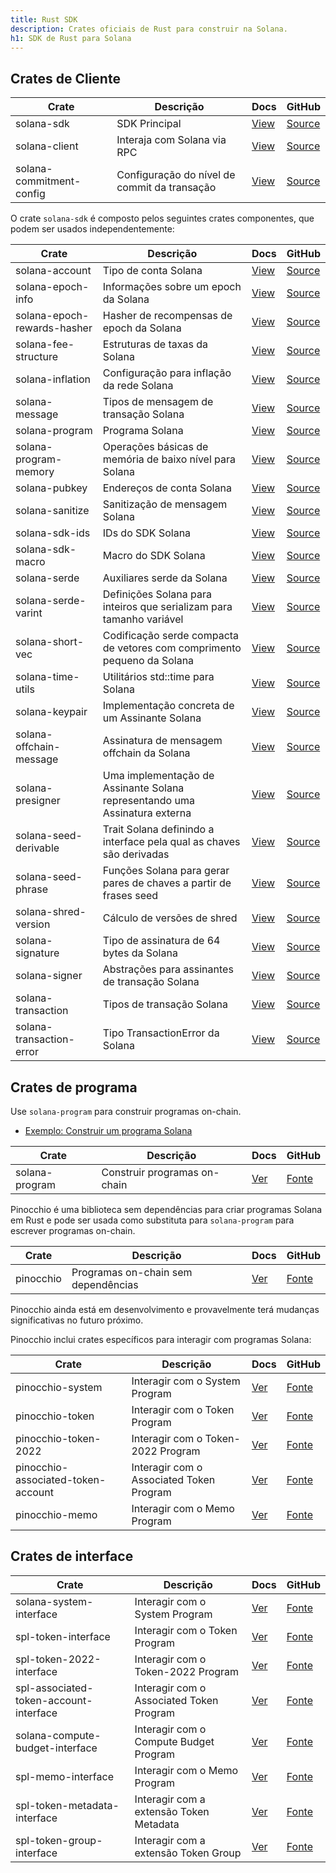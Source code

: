 ```yaml
---
title: Rust SDK
description: Crates oficiais de Rust para construir na Solana.
h1: SDK de Rust para Solana
---
```


## Crates de Cliente

| Crate                    | Descrição                                    | Docs                                              | GitHub                                                                         |
| ------------------------ | -------------------------------------------- | ------------------------------------------------- | ------------------------------------------------------------------------------ |
| solana-sdk               | SDK Principal                                | [View](https://docs.rs/solana-sdk/)               | [Source](https://github.com/anza-xyz/solana-sdk/tree/master/sdk)               |
| solana-client            | Interaja com Solana via RPC                  | [View](https://docs.rs/solana-client/)            | [Source](https://github.com/anza-xyz/agave/tree/master/client)                 |
| solana-commitment-config | Configuração do nível de commit da transação | [View](https://docs.rs/solana-commitment-config/) | [Source](https://github.com/anza-xyz/solana-sdk/tree/master/commitment-config) |

O crate `solana-sdk` é composto pelos seguintes crates componentes, que podem
ser usados independentemente:

| Crate                       | Descrição                                                                  | Docs                                                 | GitHub                                                                            |
| --------------------------- | -------------------------------------------------------------------------- | ---------------------------------------------------- | --------------------------------------------------------------------------------- |
| solana-account              | Tipo de conta Solana                                                       | [View](https://docs.rs/solana-account/)              | [Source](https://github.com/anza-xyz/solana-sdk/tree/master/account)              |
| solana-epoch-info           | Informações sobre um epoch da Solana                                       | [View](https://docs.rs/solana-epoch-info/)           | [Source](https://github.com/anza-xyz/solana-sdk/tree/master/epoch-info)           |
| solana-epoch-rewards-hasher | Hasher de recompensas de epoch da Solana                                   | [View](https://docs.rs/solana-epoch-rewards-hasher/) | [Source](https://github.com/anza-xyz/solana-sdk/tree/master/epoch-rewards-hasher) |
| solana-fee-structure        | Estruturas de taxas da Solana                                              | [View](https://docs.rs/solana-fee-structure/)        | [Source](https://github.com/anza-xyz/solana-sdk/tree/master/fee-structure)        |
| solana-inflation            | Configuração para inflação da rede Solana                                  | [View](https://docs.rs/solana-inflation/)            | [Source](https://github.com/anza-xyz/solana-sdk/tree/master/inflation)            |
| solana-message              | Tipos de mensagem de transação Solana                                      | [View](https://docs.rs/solana-message/)              | [Source](https://github.com/anza-xyz/solana-sdk/tree/master/message)              |
| solana-program              | Programa Solana                                                            | [View](https://docs.rs/solana-program/)              | [Source](https://github.com/anza-xyz/solana-sdk/tree/master/program)              |
| solana-program-memory       | Operações básicas de memória de baixo nível para Solana                    | [View](https://docs.rs/solana-program-memory/)       | [Source](https://github.com/anza-xyz/solana-sdk/tree/master/program-memory)       |
| solana-pubkey               | Endereços de conta Solana                                                  | [View](https://docs.rs/solana-pubkey/)               | [Source](https://github.com/anza-xyz/solana-sdk/tree/master/pubkey)               |
| solana-sanitize             | Sanitização de mensagem Solana                                             | [View](https://docs.rs/solana-sanitize/)             | [Source](https://github.com/anza-xyz/solana-sdk/tree/master/sanitize)             |
| solana-sdk-ids              | IDs do SDK Solana                                                          | [View](https://docs.rs/solana-sdk-ids/)              | [Source](https://github.com/anza-xyz/solana-sdk/tree/master/sdk-ids)              |
| solana-sdk-macro            | Macro do SDK Solana                                                        | [View](https://docs.rs/solana-sdk-macro/)            | [Source](https://github.com/anza-xyz/solana-sdk/tree/master/sdk-macro)            |
| solana-serde                | Auxiliares serde da Solana                                                 | [View](https://docs.rs/solana-serde/)                | [Source](https://github.com/anza-xyz/solana-sdk/tree/master/serde)                |
| solana-serde-varint         | Definições Solana para inteiros que serializam para tamanho variável       | [View](https://docs.rs/solana-serde-varint/)         | [Source](https://github.com/anza-xyz/solana-sdk/tree/master/serde-varint)         |
| solana-short-vec            | Codificação serde compacta de vetores com comprimento pequeno da Solana    | [View](https://docs.rs/solana-short-vec/)            | [Source](https://github.com/anza-xyz/solana-sdk/tree/master/short-vec)            |
| solana-time-utils           | Utilitários std::time para Solana                                          | [View](https://docs.rs/solana-time-utils/)           | [Source](https://github.com/anza-xyz/solana-sdk/tree/master/time-utils)           |
| solana-keypair              | Implementação concreta de um Assinante Solana                              | [View](https://docs.rs/solana-keypair/)              | [Source](https://github.com/anza-xyz/solana-sdk/tree/master/keypair)              |
| solana-offchain-message     | Assinatura de mensagem offchain da Solana                                  | [View](https://docs.rs/solana-offchain-message/)     | [Source](https://github.com/anza-xyz/solana-sdk/tree/master/offchain-message)     |
| solana-presigner            | Uma implementação de Assinante Solana representando uma Assinatura externa | [View](https://docs.rs/solana-presigner/)            | [Source](https://github.com/anza-xyz/solana-sdk/tree/master/presigner)            |
| solana-seed-derivable       | Trait Solana definindo a interface pela qual as chaves são derivadas       | [View](https://docs.rs/solana-seed-derivable/)       | [Source](https://github.com/anza-xyz/solana-sdk/tree/master/seed-derivable)       |
| solana-seed-phrase          | Funções Solana para gerar pares de chaves a partir de frases seed          | [View](https://docs.rs/solana-seed-phrase/)          | [Source](https://github.com/anza-xyz/solana-sdk/tree/master/seed-phrase)          |
| solana-shred-version        | Cálculo de versões de shred                                                | [View](https://docs.rs/solana-shred-version/)        | [Source](https://github.com/anza-xyz/solana-sdk/tree/master/shred-version)        |
| solana-signature            | Tipo de assinatura de 64 bytes da Solana                                   | [View](https://docs.rs/solana-signature/)            | [Source](https://github.com/anza-xyz/solana-sdk/tree/master/signature)            |
| solana-signer               | Abstrações para assinantes de transação Solana                             | [View](https://docs.rs/solana-signer/)               | [Source](https://github.com/anza-xyz/solana-sdk/tree/master/signer)               |
| solana-transaction          | Tipos de transação Solana                                                  | [View](https://docs.rs/solana-transaction/)          | [Source](https://github.com/anza-xyz/solana-sdk/tree/master/transaction)          |
| solana-transaction-error    | Tipo TransactionError da Solana                                            | [View](https://docs.rs/solana-transaction-error/)    | [Source](https://github.com/anza-xyz/solana-sdk/tree/master/transaction-error)    |

## Crates de programa

Use `solana-program` para construir programas on-chain.

- [Exemplo: Construir um programa Solana](/docs/programs/rust)

| Crate          | Descrição                    | Docs                                  | GitHub                                                              |
| -------------- | ---------------------------- | ------------------------------------- | ------------------------------------------------------------------- |
| solana-program | Construir programas on-chain | [Ver](https://docs.rs/solana-program) | [Fonte](https://github.com/anza-xyz/solana-sdk/tree/master/program) |

Pinocchio é uma biblioteca sem dependências para criar programas Solana em Rust
e pode ser usada como substituta para `solana-program` para escrever programas
on-chain.

| Crate     | Descrição                           | Docs                             | GitHub                                         |
| --------- | ----------------------------------- | -------------------------------- | ---------------------------------------------- |
| pinocchio | Programas on-chain sem dependências | [Ver](https://docs.rs/pinocchio) | [Fonte](https://github.com/anza-xyz/pinocchio) |

<Callout type="warn">
  Pinocchio ainda está em desenvolvimento e provavelmente terá mudanças
  significativas no futuro próximo.
</Callout>

Pinocchio inclui crates específicos para interagir com programas Solana:

| Crate                              | Descrição                                | Docs                                                       | GitHub                                                                                     |
| ---------------------------------- | ---------------------------------------- | ---------------------------------------------------------- | ------------------------------------------------------------------------------------------ |
| pinocchio-system                   | Interagir com o System Program           | [Ver](https://docs.rs/pinocchio-system/)                   | [Fonte](https://github.com/anza-xyz/pinocchio/tree/main/programs/system)                   |
| pinocchio-token                    | Interagir com o Token Program            | [Ver](https://docs.rs/pinocchio-token/)                    | [Fonte](https://github.com/anza-xyz/pinocchio/tree/main/programs/token)                    |
| pinocchio-token-2022               | Interagir com o Token-2022 Program       | [Ver](https://docs.rs/pinocchio-token-2022/)               | [Fonte](https://github.com/anza-xyz/pinocchio/tree/main/programs/token-2022)               |
| pinocchio-associated-token-account | Interagir com o Associated Token Program | [Ver](https://docs.rs/pinocchio-associated-token-account/) | [Fonte](https://github.com/anza-xyz/pinocchio/tree/main/programs/associated-token-account) |
| pinocchio-memo                     | Interagir com o Memo Program             | [Ver](https://docs.rs/pinocchio-memo/)                     | [Fonte](https://github.com/anza-xyz/pinocchio/tree/main/programs/memo)                     |

## Crates de interface

| Crate                                  | Descrição                                | Docs                                                           | GitHub                                                                                  |
| -------------------------------------- | ---------------------------------------- | -------------------------------------------------------------- | --------------------------------------------------------------------------------------- |
| solana-system-interface                | Interagir com o System Program           | [Ver](https://docs.rs/solana-system-interface/)                | [Fonte](https://github.com/anza-xyz/solana-sdk/tree/master/system-interface)            |
| spl-token-interface                    | Interagir com o Token Program            | [Ver](https://docs.rs/spl-token-interface/)                    | [Fonte](https://github.com/solana-program/token/tree/main/interface)                    |
| spl-token-2022-interface               | Interagir com o Token-2022 Program       | [Ver](https://docs.rs/spl-token-2022-interface/)               | [Fonte](https://github.com/solana-program/token-2022/tree/main/interface)               |
| spl-associated-token-account-interface | Interagir com o Associated Token Program | [Ver](https://docs.rs/spl-associated-token-account-interface/) | [Fonte](https://github.com/solana-program/associated-token-account/tree/main/interface) |
| solana-compute-budget-interface        | Interagir com o Compute Budget Program   | [Ver](https://docs.rs/solana-compute-budget-interface/)        | [Fonte](https://github.com/anza-xyz/solana-sdk/tree/master/compute-budget-interface)    |
| spl-memo-interface                     | Interagir com o Memo Program             | [Ver](https://docs.rs/spl-memo-interface/)                     | [Fonte](https://github.com/solana-program/memo/tree/main/interface)                     |
| spl-token-metadata-interface           | Interagir com a extensão Token Metadata  | [Ver](https://docs.rs/spl-token-metadata-interface/)           | [Fonte](https://github.com/solana-program/token-metadata/tree/main/interface)           |
| spl-token-group-interface              | Interagir com a extensão Token Group     | [Ver](https://docs.rs/spl-token-group-interface/)              | [Fonte](https://github.com/solana-program/token-group/tree/main/interface)              |
